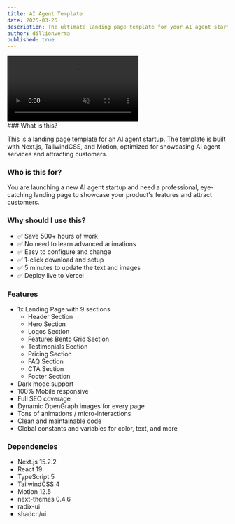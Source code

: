 ```yaml
---
title: AI Agent Template
date: 2025-03-25
description: The ultimate landing page template for your AI agent startup.
author: dillionverma
published: true
---
```


<div className="flex max-w-[800px] flex-col gap-4">
  <video
    autoPlay
    loop
    muted
    src="/agent-demo.mp4"
    className="w-full rounded-xl border"
  />
  <div className="flex w-full flex-col gap-2 sm:flex-row">
    <RepoDownload repo={"agent-template"} owner={"magicuidesign"} />
    <TemplatePreview href="https://agent-magicui.vercel.app/">
      Live Preview
    </TemplatePreview>
  </div>
</div>
### What is this?

This is a landing page template for an AI agent startup. The template is built with Next.js, TailwindCSS, and Motion, optimized for showcasing AI agent services and attracting customers.

### Who is this for?

You are launching a new AI agent startup and need a professional, eye-catching landing page to showcase your product's features and attract customers.

### Why should I use this?

- ✅ Save 500+ hours of work
- ✅ No need to learn advanced animations
- ✅ Easy to configure and change
- ✅ 1-click download and setup
- ✅ 5 minutes to update the text and images
- ✅ Deploy live to Vercel

### Features

- 1x Landing Page with 9 sections
  - Header Section
  - Hero Section
  - Logos Section
  - Features Bento Grid Section
  - Testimonials Section
  - Pricing Section
  - FAQ Section
  - CTA Section
  - Footer Section
- Dark mode support
- 100% Mobile responsive
- Full SEO coverage
- Dynamic OpenGraph images for every page
- Tons of animations / micro-interactions
- Clean and maintainable code
- Global constants and variables for color, text, and more

### Dependencies

- Next.js 15.2.2
- React 19
- TypeScript 5
- TailwindCSS 4
- Motion 12.5
- next-themes 0.4.6
- radix-ui
- shadcn/ui
